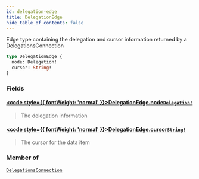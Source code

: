 ```yaml
---
id: delegation-edge
title: DelegationEdge
hide_table_of_contents: false
---
```








Edge type containing the delegation and cursor information returned by a DelegationsConnection

```graphql
type DelegationEdge {
  node: Delegation!
  cursor: String!
}
```


### Fields

#### [<code style={{ fontWeight: 'normal' }}>DelegationEdge.<b>node</b></code>](#)<Bullet />[`Delegation!`](/testnet/api/graphql/objects/delegation) <Badge class="secondary" text="non-null"/> <Badge class="secondary" text="object"/>
> The delegation information
> 

#### [<code style={{ fontWeight: 'normal' }}>DelegationEdge.<b>cursor</b></code>](#)<Bullet />[`String!`](/testnet/api/graphql/scalars/string) <Badge class="secondary" text="non-null"/> <Badge class="secondary" text="scalar"/>
> The cursor for the data item
> 



### Member of

[`DelegationsConnection`](/testnet/api/graphql/objects/delegations-connection)  <Badge class="secondary" text="object"/>



